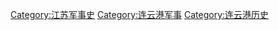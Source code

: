 [[Category:江苏军事史|Category:江苏军事史]]
[[Category:连云港军事|Category:连云港军事]]
[[Category:连云港历史|Category:连云港历史]]